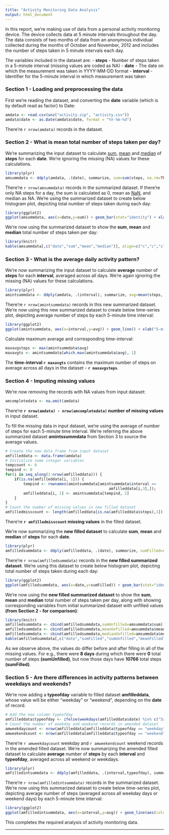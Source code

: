 ```yaml
---
title: "Activity Monitoring Data Analysis"
output: html_document
---
```


In this report, we're making use of data from a personal activity monitoring device. The device collects data at 5 minute intervals throughout the day. The data consists of two months of data from an anonymous individual collected during the months of October and November, 2012 and includes the number of steps taken in 5 minute intervals each day.

The variables included in the dataset are:
- **steps** - Number of steps taken in a 5-minute interval (missing values are coded as NA)
- **date** - The date on which the measurement was taken in YYYY-MM-DD format
- **interval** - Identifier for the 5-minute interval in which measurement was taken

### Section 1 - Loading and preprocessing the data

First we're reading the dataset, and converting the **date** variable (which is by default read as factor) to Date:

```r
amdata <- read.csv(unz("activity.zip", "activity.csv"))
amdata$date <- as.Date(amdata$date, format = "%Y-%m-%d")
```

There're `r nrow(amdata)` records in the dataset.

### Section 2 - What is mean total number of steps taken per day?

We're summarizing the input dataset to calculate [sum][sumref], [mean][meanref] and [median][medianref] of **steps** for each **date**. We're ignoring the missing (NA) values for these calculations.

```r
library(plyr)
amsummdata <- ddply(amdata, .(date), summarize, sum=sum(steps, na.rm=TRUE), mean=mean(steps, na.rm=TRUE), median=median(steps, na.rm=TRUE))
```

There're `r nrow(amsummdata)` records in the summarized dataset. If there're only NA steps for a day, the sum is calculated as 0, mean as [NaN][nanref], and median as NA. 
We're using the summarized dataset to create below histogram plot, depicting total number of steps taken during each day:

```r
library(ggplot2)
ggplot(amsummdata, aes(x=date,y=sum)) + geom_bar(stat="identity") + xlab("Date")  + ylab("Number of Steps") + theme_bw()
```

We're now using the summarized dataset to show the **sum**, **mean** and **median** total number of steps taken per day:

```r
library(knitr)
kable(amsummdata[,c("date","sum","mean","median")], align=c("c","c","c","c"))
```

### Section 3 - What is the average daily activity pattern?

We're now summarizing the input dataset to calculate **average** number of **steps** for each **interval**, averaged across all days. We're again ignoring the missing (NA) values for these calculations.

```r
library(plyr)
amintsummdata <- ddply(amdata, .(interval), summarize, avg=mean(steps, na.rm=TRUE))
```

There're `r nrow(amintsummdata)` records in this new summarized dataset. We're now using this new summarized dataset to create below time-series plot, depicting average number of steps by each 5-minute time interval:

```r
library(ggplot2)
ggplot(amintsummdata, aes(x=interval,y=avg)) + geom_line() + xlab("5-minute time interval")  + ylab("Average number of Steps")
```

Calculate maximum average and corresponding time-interval:

```r
maxavgsteps <- max(amintsummdata$avg)
maxavgts <- amintsummdata[which.max(amintsummdata$avg), 1]
```

The **time-interval `r maxavgts`** contains the maximum number of steps on average across all days in the dataset - **`r maxavgsteps`**.

### Section 4 - Imputing missing values

We're now removing the records with NA values from input dataset:

```r
amcompletedata <- na.omit(amdata)
```

There're **`r nrow(amdata) - nrow(amcompletedata)` number of missing values** in input dataset.

To fill the missing data in input dataset, we're using the average of number of steps for each 5-minute time interval. We're referring the above summarized dataset **amintssummdata** from Section 3 to source the average values.

```r
# Create the new data frame from input dataset
amfilleddata <- data.frame(amdata)
# Initialize some integer variables
tempcount <- 0
tempind <- 0
for(i in seq_along(1:nrow(amfilleddata))) {
    if(is.na(amfilleddata[i, 1])) {
        tempind <- rownames(amintsummdata[amintsummdata$interval == 
                                              amfilleddata[i,3],]);
        amfilleddata[i, 1] <- amintsummdata[tempind, 2]
    }
}
# Count the number of missing values in new filled dataset
amfilledmisscount <- length(amfilleddata[is.na(amfilleddata$steps),1])
```

There're **`r amfilledmisscount` missing values** in the filled dataset.

We're now summarizing the **new filled dataset** to calculate **sum**, **mean** and **median** of **steps** for each **date**.

```r
library(plyr)
amfilledsummdata <- ddply(amfilleddata, .(date), summarize, sumFilled=sum(steps), meanFilled=mean(steps), medianFilled=median(steps))
```

There're `r nrow(amfilledsummdata)` records in the **new filled summarized dataset**. We're using this dataset to create below histogram plot, depicting total number of steps taken during each day:

```r
library(ggplot2)
ggplot(amfilledsummdata, aes(x=date,y=sumFilled)) + geom_bar(stat="identity") + xlab("Date")  + ylab("Number of Steps") + theme_bw()
```

We're now using the **new filled summarized dataset** to show the **sum**, **mean** and **median** total number of steps taken per day, along with showing corresponding variables from initial summarized dataset with unfilled values **(from Section 2 - for comparison)**:

```r
library(knitr)
amfilledsummdata <- cbind(amfilledsummdata,sumUnfilled=amsummdata$sum)
amfilledsummdata <- cbind(amfilledsummdata,meanUnfilled=amsummdata$mean)
amfilledsummdata <- cbind(amfilledsummdata,medianUnfilled=amsummdata$median)
kable(amfilledsummdata[,c("date","sumFilled","sumUnfilled","meanFilled","meanUnfilled","medianFilled","medianUnfilled")], align=c("c","c","c","c","c","c"))
```

As we observe above, the values do differ before and after filling in all of the missing values. For e.g., there were **8 days** during which there were **0** total number of steps **(sumUnfilled)**, but now those days have **10766** total steps **(sumFilled)**.

### Section 5 - Are there differences in activity patterns between weekdays and weekends?

We're now adding a **typeofday** variable to filled dataset **amfilleddata**, whose value will be either "weekday" or "weekend", depending on the **date** of record.

```r
# Add the new column typeofday
amfilleddata$typeofday <- ifelse(weekdays(amfilleddata$date) %in% c("Saturday", "Sunday"), "weekend", "weekday")
# Count the number of weekday and weekend records in amended dataset
amweekdaycount <- nrow(amfilleddata[amfilleddata$typeofday == "weekday",])
amweekendcount <- nrow(amfilleddata[amfilleddata$typeofday == "weekend",])
```

There're `r amweekdaycount` weekday and `r amweekendcount` weekend records in the amended filled dataset. We're now summarizing the amended filled dataset to calculate **average** number of **steps** by each **interval** and **typeofday**, averaged across all weekend or weekdays.

```r
library(plyr)
amfilledintsummdata <- ddply(amfilleddata, .(interval,typeofday), summarize, avg=mean(steps))
```

There're `r nrow(amfilledintsummdata)` records in the summarized dataset. We're now using this summarized dataset to create below time-series plot, depicting average number of steps (averaged across all weekday days or weekend days) by each 5-minute time interval:

```r
library(ggplot2)
ggplot(amfilledintsummdata, aes(x=interval,y=avg)) + geom_line(aes(colour=factor(typeofday))) + facet_wrap(~typeofday, ncol=1) + xlab("5-minute time interval")  + ylab("Average number of Steps")
```

This completes the required analysis of activity monitoring data.

---
[sumref]: http://stat.ethz.ch/R-manual/R-devel/library/base/html/sum.html
[meanref]: http://stat.ethz.ch/R-manual/R-devel/library/base/html/mean.html
[medianref]: http://stat.ethz.ch/R-manual/R-patched/library/stats/html/median.html
[nanref]: http://stat.ethz.ch/R-manual/R-devel/library/base/html/is.finite.html